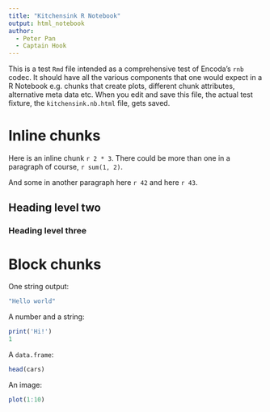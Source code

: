 ```yaml
---
title: "Kitchensink R Notebook"
output: html_notebook
author:
  - Peter Pan
  - Captain Hook
---
```


This is a test `Rmd` file intended as a comprehensive test of Encoda's `rnb` codec. It should have all the various components that one would expect in a R Notebook e.g. chunks that create plots, different chunk attributes, alternative meta data etc. When you edit and save this file, the actual test fixture, the `kitchensink.nb.html` file, gets saved.

# Inline chunks

Here is an inline chunk `r 2 * 3`. There could be more than one in a paragraph of course, `r sum(1, 2)`.

And some in another paragraph here `r 42` and here `r 43`.

## Heading level two

### Heading level three

# Block chunks

One string output:

```r
"Hello world"
```

A number and a string:

```r
print('Hi!')
1
```

A `data.frame`:

```r
head(cars)
```


An image:

```r
plot(1:10)
```